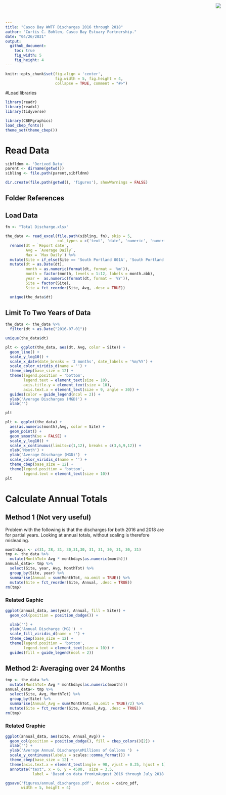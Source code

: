 ```yaml
---
title: "Casco Bay WWTF Discharges 2016 through 2018"
author: "Curtis C. Bohlen, Casco Bay Estuary Partnership."
date: "04/26/2021"
output:
  github_document:
    toc: true
    fig_width: 5
    fig_height: 4
---
```


<img
    src="https://www.cascobayestuary.org/wp-content/uploads/2014/04/logo_sm.jpg"
    style="position:absolute;top:10px;right:50px;" />

```r
knitr::opts_chunk$set(fig.align = 'center',
                      fig.width = 5, fig.height = 4,
                      collapse = TRUE, comment = "#>")
```

#Load libraries
```r
library(readr)
library(readxl)
library(tidyverse)

library(CBEPgraphics)
load_cbep_fonts()
theme_set(theme_cbep())
```

# Read Data
```r
sibfldnm <- 'Derived_Data'
parent <- dirname(getwd())
sibling <- file.path(parent,sibfldnm)

dir.create(file.path(getwd(), 'figures'), showWarnings = FALSE)
```

## Folder References
## Load Data
```r
fn <- "Total Discharge.xlsx"

the_data <- read_excel(file.path(sibling, fn), skip = 5,
                       col_types = c('text', 'date', 'numeric', 'numeric')) %>%
  rename(dt = `Report date`,
         Avg = `Average Daily`, 
         Max = `Max Daily`) %>%
  mutate(Site = if_else(Site == 'South Portland 001A', 'South Portland', Site)) %>%
  mutate(dt = as.Date(dt),
         month = as.numeric(format(dt, format = '%m')),
         month = factor(month, levels = 1:12, labels = month.abb),
         year =  as.numeric(format(dt, format = '%Y')),
         Site = factor(Site),
         Site = fct_reorder(Site, Avg, .desc = TRUE))
```

```r
  unique(the_data$dt)
```

## Limit To Two Years of Data
```r
the_data <- the_data %>%
  filter(dt > as.Date("2016-07-01"))
```

```r
unique(the_data$dt)
```

```r
plt <- ggplot(the_data, aes(dt, Avg, color = Site)) + 
  geom_line() + 
  scale_y_log10() +
  scale_x_date(date_breaks = '3 months', date_labels = '%m/%Y') +
  scale_color_viridis_d(name = '') +
  theme_cbep(base_size = 12) +
  theme(legend.position = 'bottom', 
        legend.text = element_text(size = 10),
        axis.title.y = element_text(size = 10),
        axis.text.x = element_text(size = 9, angle = 30)) +
  guides(color = guide_legend(ncol = 2)) +
  ylab('Average Discharges (MGD)') +
  xlab('')

plt
```

```r
plt <- ggplot(the_data) + 
  aes(as.numeric(month),Avg, color = Site) + 
  geom_point() + 
  geom_smooth(se = FALSE) + 
  scale_y_log10() + 
  scale_x_continuous(limits=c(1,12), breaks = c(3,6,9,12)) +
  xlab('Month') + 
  ylab('Average Discharge (MGD)')  +
  scale_color_viridis_d(name = '') +
  theme_cbep(base_size = 12) +
  theme(legend.position = 'bottom', 
        legend.text = element_text(size = 10))
plt
```

# Calculate Annual Totals
## Method 1 (Not very useful)
Problem with the following is that the discharges for both 2016 and 2018 are 
for partial years. Looking at annual totals, without scaling is therefore
misleading.
```r
monthdays <- c(31, 28, 31, 30,31,30, 31, 31, 30, 31, 30, 31)
tmp <- the_data %>% 
  mutate(MonthTot= Avg * monthdays[as.numeric(month)])
annual_data<- tmp %>% 
  select(Site, year, Avg, MonthTot) %>% 
  group_by(Site, year) %>% 
  summarise(Annual = sum(MonthTot, na.omit = TRUE)) %>%
  mutate(Site = fct_reorder(Site, Annual, .desc = TRUE))
rm(tmp)
```

### Related Gaphic
```r
ggplot(annual_data, aes(year, Annual, fill = Site)) +
  geom_col(position = position_dodge()) +

  xlab('') + 
  ylab('Annual Discharge (MG)')  +
  scale_fill_viridis_d(name = '') +
  theme_cbep(base_size = 12) +
  theme(legend.position = 'bottom', 
        legend.text = element_text(size = 10)) +
  guides(fill = guide_legend(ncol = 2))
```

## Method 2: Averaging over 24 Months
```r
tmp <- the_data %>% 
  mutate(MonthTot= Avg * monthdays[as.numeric(month)])
annual_data<- tmp %>% 
  select(Site, Avg, MonthTot) %>% 
  group_by(Site) %>% 
  summarise(Annual_Avg = sum(MonthTot, na.omit = TRUE)/2) %>%
  mutate(Site = fct_reorder(Site, Annual_Avg, .desc = TRUE))
rm(tmp)
```

### Related Graphic
```r
ggplot(annual_data, aes(Site, Annual_Avg)) +
  geom_col(position = position_dodge(), fill = cbep_colors()[2]) +
  xlab('') + 
  ylab('Average Annual Discharge\nMillions of Gallons ')  +
  scale_y_continuous(labels = scales::comma_format()) +
  theme_cbep(base_size = 12) +
  theme(axis.text.x = element_text(angle = 90, vjust = 0.25, hjust = 1)) +
  annotate("text", x = 6, y = 4500,  size = 3.5,
            label = 'Based on data from\nAugust 2016 through July 2018')

ggsave('figures/annual_discharges.pdf', device = cairo_pdf, 
       width = 5, height = 4)
```



